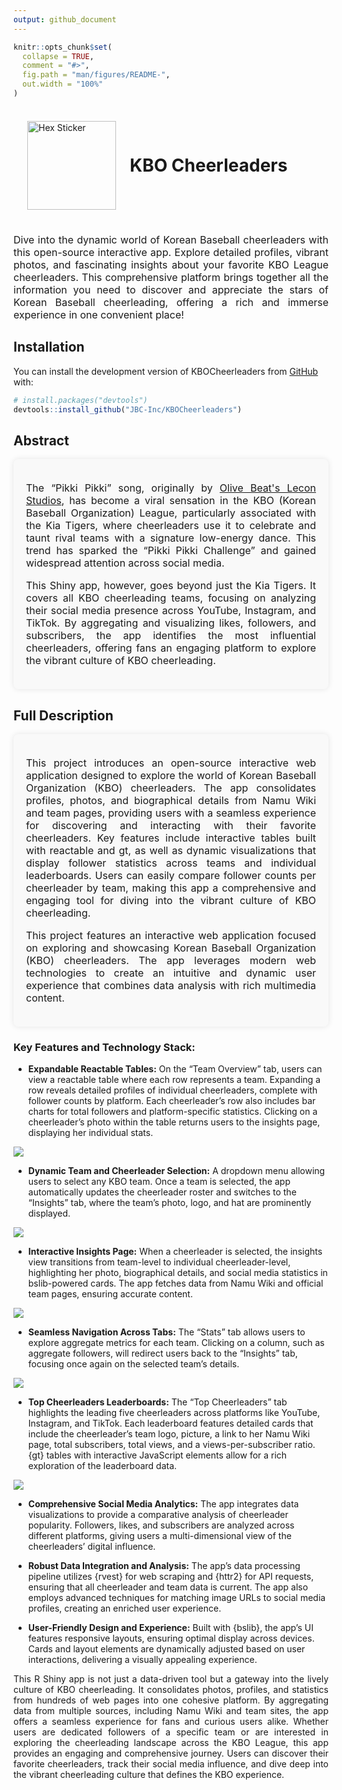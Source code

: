 ```yaml
---
output: github_document
---
```


```r
knitr::opts_chunk$set(
  collapse = TRUE,
  comment = "#>",
  fig.path = "man/figures/README-",
  out.width = "100%"
)
```

<div style="display: flex; align-items: center;">
  <img src="man/figures/image.png" alt="Hex Sticker" style="margin: 22px 22px;" width="142"/>
  <h1 style="margin: 0; padding: 0;">KBO Cheerleaders</h1>
</div>

<p style="font-size: 16px; text-align:justify;">Dive into the dynamic world of Korean Baseball cheerleaders with this open-source interactive app. Explore detailed profiles, vibrant photos, and fascinating insights about your favorite KBO League cheerleaders. This comprehensive platform brings together all the information you need to discover and appreciate the stars of Korean Baseball cheerleading, offering a rich and immerse experience in one convenient place!</p>

## Installation

You can install the development version of KBOCheerleaders from [GitHub](https://github.com/) with:

``` r
# install.packages("devtools")
devtools::install_github("JBC-Inc/KBOCheerleaders")
```

## Abstract

<div style="padding: 20px; border-radius: 8px; background-color: #f9f9f9; box-shadow: 0 0 10px rgba(0, 0, 0, 0.1);"><p style="font-size: 16px; text-align:justify;">The "Pikki Pikki" song, originally by <a href="https://youtu.be/M5HXKSR1hKc?t=42" target="_blank">Olive Beat\'s Lecon Studios</a>, has become a viral sensation in the KBO (Korean Baseball Organization) League, particularly associated with the Kia Tigers, where cheerleaders use it to celebrate and taunt rival teams with a signature low-energy dance. This trend has sparked the "Pikki Pikki Challenge" and gained widespread attention across social media.</p>

<p style="font-size: 16px; text-align:justify;">This Shiny app, however, goes beyond just the Kia Tigers. It covers all KBO cheerleading teams, focusing on analyzing their social media presence across YouTube, Instagram, and TikTok. By aggregating and visualizing likes, followers, and subscribers, the app identifies the most influential cheerleaders, offering fans an engaging platform to explore the vibrant culture of KBO cheerleading.</p></div>

## Full Description

<div style="padding: 20px; border-radius: 8px; background-color: #f9f9f9; box-shadow: 0 0 10px rgba(0, 0, 0, 0.1);"><p style="font-size: 16px; text-align:justify;">This project introduces an open-source interactive web application designed to explore the world of Korean Baseball Organization (KBO) cheerleaders. The app consolidates profiles, photos, and biographical details from Namu Wiki and team pages, providing users with a seamless experience for discovering and interacting with their favorite cheerleaders. Key features include interactive tables built with reactable and gt, as well as dynamic visualizations that display follower statistics across teams and individual leaderboards. Users can easily compare follower counts per cheerleader by team, making this app a comprehensive and engaging tool for diving into the vibrant culture of KBO cheerleading.</p>


<p style="font-size: 16px; text-align:justify;">This project features an interactive web application focused on exploring and showcasing Korean Baseball Organization (KBO) cheerleaders. The app leverages modern web technologies to create an intuitive and dynamic user experience that combines data analysis with rich multimedia content.</p></div>

### Key Features and Technology Stack:

- **Expandable Reactable Tables:** On the “Team Overview” tab, users can view a reactable table where each row represents a team. Expanding a row reveals detailed profiles of individual cheerleaders, complete with follower counts by platform. Each cheerleader’s row also includes bar charts for total followers and platform-specific statistics. Clicking on a cheerleader’s photo within the table returns users to the insights page, displaying her individual stats.
 
 ![](man/figures/overview.png)

 - **Dynamic Team and Cheerleader Selection:** A dropdown menu allowing users to select any KBO team. Once a team is selected, the app automatically updates the cheerleader roster and switches to the “Insights” tab, where the team’s photo, logo, and hat are prominently displayed.
 
 ![](man/figures/insight.png)

 - **Interactive Insights Page:** When a cheerleader is selected, the insights view transitions from team-level to individual cheerleader-level, highlighting her photo, biographical details, and social media statistics in bslib-powered cards. The app fetches data from Namu Wiki and official team pages, ensuring accurate content.
 
 ![](man/figures/cheer_insight.png)

 - **Seamless Navigation Across Tabs:** The “Stats” tab allows users to explore aggregate metrics for each team. Clicking on a column, such as aggregate followers, will redirect users back to the “Insights” tab, focusing once again on the selected team’s details.
 
 ![](man/figures/followers.png)

 - **Top Cheerleaders Leaderboards:** The “Top Cheerleaders” tab highlights the leading five cheerleaders across platforms like YouTube, Instagram, and TikTok. Each leaderboard features detailed cards that include the cheerleader’s team logo, picture, a link to her Namu Wiki page, total subscribers, total views, and a views-per-subscriber ratio. {gt} tables with interactive JavaScript elements allow for a rich exploration of the leaderboard data.
 
![](man/figures/leaderboard.png)

 - **Comprehensive Social Media Analytics:** The app integrates data visualizations to provide a comparative analysis of cheerleader popularity. Followers, likes, and subscribers are analyzed across different platforms, giving users a multi-dimensional view of the cheerleaders’ digital influence.

 - **Robust Data Integration and Analysis:** The app’s data processing pipeline utilizes {rvest} for web scraping and {httr2} for API requests, ensuring that all cheerleader and team data is current. The app also employs advanced techniques for matching image URLs to social media profiles, creating an enriched user experience.

 - **User-Friendly Design and Experience:** Built with {bslib}, the app’s UI features responsive layouts, ensuring optimal display across devices. Cards and layout elements are dynamically adjusted based on user interactions, delivering a visually appealing experience.

<p style="text-align: justify;">This R Shiny app is not just a data-driven tool but a gateway into the lively culture of KBO cheerleading. It consolidates photos, profiles, and statistics from hundreds of web pages into one cohesive platform. By aggregating data from multiple sources, including Namu Wiki and team sites, the app offers a seamless experience for fans and curious users alike. Whether users are dedicated followers of a specific team or are interested in exploring the cheerleading landscape across the KBO League, this app provides an engaging and comprehensive journey. Users can discover their favorite cheerleaders, track their social media influence, and dive deep into the vibrant cheerleading culture that defines the KBO experience.</p>





